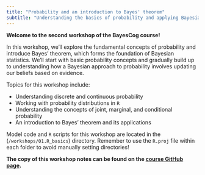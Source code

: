 ```yaml
---
title: "Probability and an introduction to Bayes' theorem"
subtitle: "Understanding the basics of probability and applying Bayesian inference to data"
---
```


**Welcome to the second workshop of the BayesCog course!**

In this workshop, we'll explore the fundamental concepts of probability and introduce Bayes' theorem, which forms the foundation of Bayesian statistics. We'll start with basic probability concepts and gradually build up to understanding how a Bayesian approach to probability involves updating our beliefs based on evidence.

Topics for this workshop include:

- Understanding discrete and continuous probability
- Working with probability distributions in `R`
- Understanding the concepts of joint, marginal, and conditional probability
- An introduction to Bayes' theorem and its applications

:::{.callout-note title="Working directory for this workshop"}
Model code and `R` scripts for this workshop are located in the (`/workshops/01.R_basics`) directory. Remember to use the `R.proj` file within each folder to avoid manually setting directories!
:::

**The copy of this workshop notes can be found on the [course GitHub page]().**